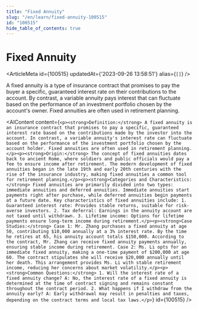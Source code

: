 ```yaml
---
title: "Fixed Annuity"
slug: "/en/learn/fixed-annuity-100515"
id: "100515"
hide_table_of_contents: true
---
```



# Fixed Annuity

<ArticleMeta id={100515} updatedAt={'2023-09-26 13:58:51'} alias={`[]`} />
<div className='border-solid border-b border-t-0 my-4 border-[var(--ifm-color-gray-300)]' />

A fixed annuity is a type of insurance contract that promises to pay the buyer a specific, guaranteed interest rate on their contributions to the account. By contrast, a variable annuity pays interest that can fluctuate based on the performance of an investment portfolio chosen by the account's owner. Fixed annuities are often used in retirement planning.

<AIContent content={`<p><strong>Definition:</strong> A fixed annuity is an insurance contract that promises to pay a specific, guaranteed interest rate based on the contributions made by the investor into the account. In contrast, a variable annuity's interest rate can fluctuate based on the performance of the investment portfolio chosen by the account holder. Fixed annuities are often used in retirement planning.</p><p><strong>Origin:</strong> The concept of fixed annuities dates back to ancient Rome, where soldiers and public officials would pay a fee to ensure income after retirement. The modern development of fixed annuities began in the late 19th and early 20th centuries with the rise of the insurance industry, making fixed annuities a common tool for retirement planning.</p><p><strong>Categories and Characteristics:</strong> Fixed annuities are primarily divided into two types: immediate annuities and deferred annuities. Immediate annuities start payments right after purchase, while deferred annuities begin payments at a future date. Key characteristics of fixed annuities include: 1. Guaranteed interest rate: Provides stable returns, suitable for risk-averse investors. 2. Tax deferral: Earnings in the annuity account are not taxed until withdrawn. 3. Lifetime income: Options for lifetime payments ensure long-term income during retirement.</p><p><strong>Case Studies:</strong> Case 1: Mr. Zhang purchases a fixed annuity at age 50, contributing $10,000 annually at a 3% interest rate. By the time he retires at 65, his annuity account totals $150,000. According to the contract, Mr. Zhang can receive fixed annuity payments annually, ensuring stable income during retirement. Case 2: Ms. Li opts for an immediate fixed annuity, making a one-time payment of $200,000 at age 60. The contract stipulates she will receive $20,000 annually until her death. This arrangement provides Ms. Li with stable retirement income, reducing her concerns about market volatility.</p><p><strong>Common Questions:</strong> 1. Will the interest rate of a fixed annuity change? A: No, the interest rate of a fixed annuity is determined at the time of contract signing and remains constant throughout the contract period. 2. What happens if I withdraw from the annuity early? A: Early withdrawal may result in penalties and taxes, depending on the contract terms and local tax laws.</p>`} id={100515} />
